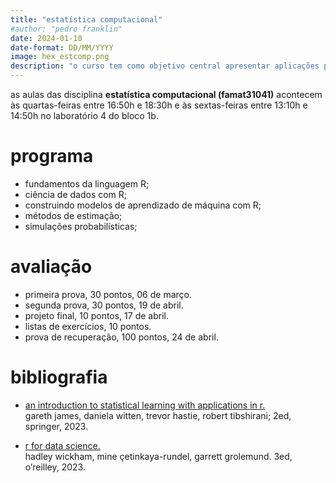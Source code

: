 ```yaml
---
title: "estatística computacional"
#author: "pedro franklin"
date: 2024-01-10
date-format: DD/MM/YYYY
image: hex_estcomp.png
description: "o curso tem como objetivo central apresentar aplicações práticas de conceitos estatísticos e probabilísticos que são fundamentais para a ciência de dados e para o aprendizado de máquina."
---
```


as aulas das disciplina **estatística computacional (famat31041)** acontecem às quartas-feiras entre 16:50h e 18:30h e às sextas-feiras entre 13:10h e 14:50h no laboratório 4 do bloco 1b.

# programa

- fundamentos da linguagem R;
- ciência de dados com R;
- construindo modelos de aprendizado de máquina com R;
- métodos de estimação;
- simulações probabilísticas;

# avaliação

- primeira prova, 30 pontos, 06 de março.
- segunda prova, 30 pontos, 19 de abril.
- projeto final, 10 pontos, 17 de abril.
- listas de exercícios, 10 pontos.
- prova de recuperação, 100 pontos, 24 de abril.

# bibliografia

-   [an introduction to statistical learning with applications in r.](https://hastie.su.domains/ISLR2/ISLRv2_corrected_June_2023.pdf)<br />
gareth james, daniela witten, trevor hastie, robert tibshirani; 2ed, springer, 2023.

- [r for data science.](https://r4ds.hadley.nz/)<br />
hadley wickham, mine çetinkaya-rundel, garrett grolemund. 3ed, o'reilley, 2023.

